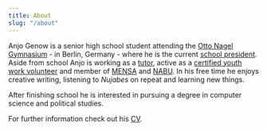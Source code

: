 ```yaml
---
title: About
slug: "/about"
---
```


Anjo Genow is a senior high school student attending the [Otto Nagel Gymnasium](https://www.ong.berlin/) - in Berlin, Germany - 
where he is the current [school president](https://ong.berlin/anjo-ist-unser-neuer-schulsprecher/). 
Aside from school Anjo is working as a [tutor](https://schlaufuchs-berlin.de/), active as a [certified youth work volunteer](https://www.dbjr.de/en/topics/juleica) and member of [MENSA](https://www.mensa.org) and [NABU](https://en.nabu.de).
In his free time he enjoys creative writing, listening to *Nujabes* on repeat and learning new things.

After finishing school he is interested in pursuing a degree in computer science and political studies.

For further information check out his [CV]().